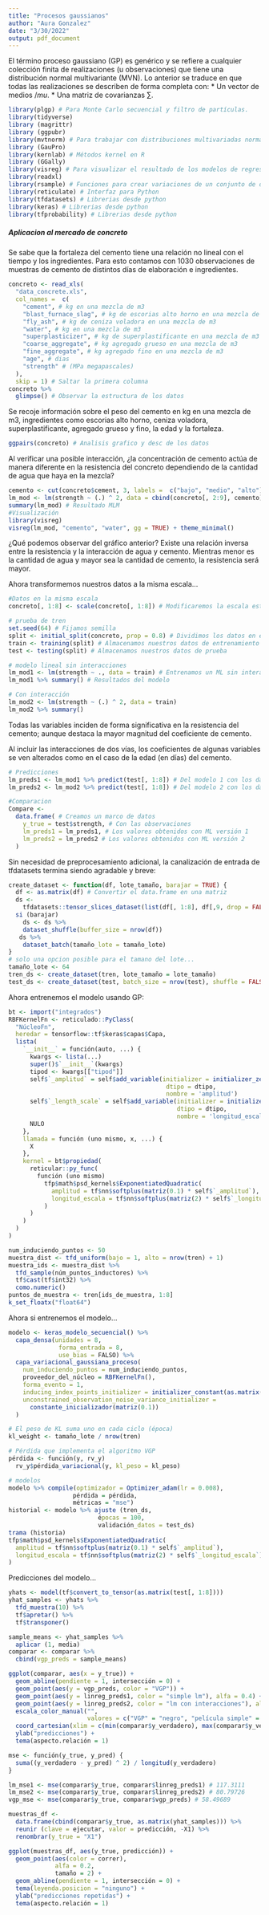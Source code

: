 ---
title: "Procesos gaussianos"
author: "Aura Gonzalez"
date: "3/30/2022"
output: pdf_document
---


El término proceso gaussiano (GP) es genérico y se refiere a cualquier colección finita de realizaciones (u observaciones) que tiene una distribución normal multivariante (MVN). Lo anterior se traduce en que todas las realizaciones se describen de forma completa con:
* Un vector de medios $/mu$.
* Una matriz de covarianzas $\sum$.



```{r Librerías, echo=FALSO, advertencia=FALSO}
library(plgp) # Para Monte Carlo secuencial y filtro de partículas.
library(tidyverse)
library (magrittr)
library (ggpubr)
library(mvtnorm) # Para trabajar con distribuciones multivariadas normales
library (GauPro)
library(kernlab) # Métodos kernel en R
library (GGally)
library(visreg) # Para visualizar el resultado de los modelos de regresión
library(readxl)
library(rsample) # Funciones para crear variaciones de un conjunto de datos
library(reticulate) # Interfaz para Python
library(tfdatasets) # Librerias desde python
library(keras) # Librerias desde python
library(tfprobability) # Librerias desde python
```



##### Aplicacion al mercado de concreto

Se sabe que la fortaleza del cemento tiene una relación no lineal con el tiempo y los ingredientes. Para esto contamos con 1030 observaciones de muestras de cemento de distintos días de elaboración e ingredientes.

```{r}
concreto <- read_xls(
  "data_concrete.xls",
  col_names =  c(
    "cement", # kg en una mezcla de m3
    "blast_furnace_slag", # kg de escorias alto horno en una mezcla de m3
    "fly_ash", # kg de ceniza voladora en una mezcla de m3
    "water", # kg en una mezcla de m3
    "superplasticizer", # kg de superplastificante en una mezcla de m3
    "coarse_aggregate", # kg agregado grueso en una mezcla de m3
    "fine_aggregate", # kg agregado fino en una mezcla de m3
    "age", # dias
    "strength" # (MPa megapascales)
  ),
  skip = 1) # Saltar la primera columna
concreto %>%
  glimpse() # Observar la estructura de los datos
```

Se recoje información sobre el peso del cemento en kg en una mezcla de m3, ingredientes como escorias alto horno, ceniza voladora, superplastificante, agregado grueso y fino, la edad y la fortaleza.

```{r Descripción de los datos}
ggpairs(concreto) # Analisis grafico y desc de los datos
```

Al verificar una posible interacción, ¿la concentración de cemento actúa de manera diferente en la resistencia del concreto dependiendo de la cantidad de agua que haya en la mezcla?

```{r Resistencia cemento y agua}
cemento <- cut(concreto$cement, 3, labels =  c("bajo", "medio", "alto")) # Categorizar los datos de cementos
lm_mod <- lm(strength ~ (.) ^ 2, data = cbind(concreto[, 2:9], cemento)) # Modelo lineal múltiple para explicar la resistencia del cemento con dos interacciones
summary(lm_mod) # Resultado MLM
#Visualización
library(visreg)
visreg(lm_mod, "cemento", "water", gg = TRUE) + theme_minimal()
```

¿Qué podemos observar del gráfico anterior? Existe una relación inversa entre la resistencia y la interacción de agua y cemento. Mientras menor es la cantidad de agua y mayor sea la cantidad de cemento, la resistencia será mayor.

Ahora transformemos nuestros datos a la misma escala...

```{r Transformación de dadores}
#Datos en la misma escala
concreto[, 1:8] <- scale(concreto[, 1:8]) # Modificaremos la escala estandarizando los datos

# prueba de tren
set.seed(64) # Fijamos semilla
split <- initial_split(concreto, prop = 0.8) # Dividimos los datos en entrada y prueba
train <- training(split) # Almacenamos nuestros datos de entrenamiento
test <- testing(split) # Almacenamos nuestros datos de prueba

# modelo lineal sin interacciones
lm_mod1 <- lm(strength ~ ., data = train) # Entrenamos un ML sin interacciones
lm_mod1 %>% summary() # Resultados del modelo

# Con interacción
lm_mod2 <- lm(strength ~ (.) ^ 2, data = train)
lm_mod2 %>% summary()
```

Todas las variables inciden de forma significativa en la resistencia del cemento; aunque destaca la mayor magnitud del coeficiente de cemento.

Al incluir las interacciones de dos vías, los coeficientes de algunas variables se ven alterados como en el caso de la edad (en días) del cemento.

```{r Predicciones}
# Predicciones
lm_preds1 <- lm_mod1 %>% predict(test[, 1:8]) # Del modelo 1 con los datos de prueba
lm_preds2 <- lm_mod2 %>% predict(test[, 1:8]) # Del modelo 2 con los datos de prueba

#Comparacion
Compare <-
  data.frame( # Creamos un marco de datos
    y_true = test$strength, # Con las observaciones
    lm_preds1 = lm_preds1, # Los valores obtenidos con ML versión 1
    lm_preds2 = lm_preds2 # Los valores obtenidos con ML versión 2
  )
```

Sin necesidad de preprocesamiento adicional, la canalización de entrada de tfdatasets termina siendo agradable y breve:

```{r Tamano del lote}
create_dataset <- function(df, lote_tamaño, barajar = TRUE) {
  df <- as.matrix(df) # Convertir el data.frame en una matriz
  ds <-
    tfdatasets::tensor_slices_dataset(list(df[, 1:8], df[,9, drop = FALSE])) # Crear conjunto de datos cuyos elementos son porciones de los tensores.
  si (barajar)
    ds <- ds %>%
    dataset_shuffle(buffer_size = nrow(df))
   ds %>%
    dataset_batch(tamaño_lote = tamaño_lote)
}
# solo una opcion posible para el tamano del lote...
tamaño_lote <- 64
tren_ds <- create_dataset(tren, lote_tamaño = lote_tamaño)
test_ds <- create_dataset(test, batch_size = nrow(test), shuffle = FALSE)
```

Ahora entrenemos el modelo usando GP:

```{r Modelo}
bt <- import("integrados")
RBFKernelFn <- reticulado::PyClass(
  "NúcleoFn",
  heredar = tensorflow::tf$keras$capas$Capa,
  lista(
    `__init__` = función(auto, ...) {
      kwargs <- lista(...)
      super()$`__init__`(kwargs)
      tipod <- kwargs[["tipod"]]
      self$`_amplitud` = self$add_variable(initializer = initializer_zeros(),
                                            dtipo = dtipo,
                                            nombre = 'amplitud')
      self$`_length_scale` = self$add_variable(initializer = initializer_zeros(),
                                               dtipo = dtipo,
                                               nombre = 'longitud_escala')
      NULO
    },
    llamada = función (uno mismo, x, ...) {
      X
    },
    kernel = bt$propiedad(
      reticular::py_func(
        función (uno mismo)
          tfp$math$psd_kernels$ExponentiatedQuadratic(
            amplitud = tf$nn$softplus(matriz(0.1) * self$`_amplitud`),
            longitud_escala = tf$nn$softplus(matriz(2) * self$`_longitud_escala`)
          )
      )
    )
  )
)
```

```{r Seleccionar muestra aleatoria}
num_induciendo_puntos <- 50
muestra_dist <- tfd_uniform(bajo = 1, alto = nrow(tren) + 1)
muestra_ids <- muestra_dist %>%
  tfd_sample(núm_puntos_inductores) %>%
  tf$cast(tf$int32) %>%
  como.numeric()
puntos_de_muestra <- tren[ids_de_muestra, 1:8]
k_set_floatx("float64")
```

Ahora si entrenemos el modelo...

```{r Modelo}
modelo <- keras_modelo_secuencial() %>%
  capa_densa(unidades = 8,
              forma_entrada = 8,
              use_bias = FALSO) %>%
  capa_variacional_gaussiana_proceso(
    num_induciendo_puntos = num_induciendo_puntos,
    proveedor_del_núcleo = RBFKernelFn(),
    forma_evento = 1,
    inducing_index_points_initializer = initializer_constant(as.matrix(sampled_points)),
    unconstrained_observation_noise_variance_initializer =
      constante_inicializador(matriz(0.1))
  )

# El peso de KL suma uno en cada ciclo (época)
kl_weight <- tamaño_lote / nrow(tren)

# Pérdida que implementa el algoritmo VGP
pérdida <- función(y, rv_y)
  rv_y$pérdida_variacional(y, kl_peso = kl_peso)

# modelos
modelo %>% compile(optimizador = Optimizer_adam(lr = 0.008),
                  pérdida = pérdida,
                  métricas = "mse")
historial <- modelo %>% ajuste (tren_ds,
                         épocas = 100,
                         validación_datos = test_ds)
trama (historia)
tfp$math$psd_kernels$ExponentiatedQuadratic(
  amplitud = tf$nn$softplus(matriz(0.1) * self$`_amplitud`),
  longitud_escala = tf$nn$softplus(matriz(2) * self$`_longitud_escala`)
)
```

Predicciones del modelo...

```{r Predicciones}
yhats <- model(tf$convert_to_tensor(as.matrix(test[, 1:8])))
yhat_samples <- yhats %>%
  tfd_muestra(10) %>%
  tf$apretar() %>%
  tf$transponer()

sample_means <- yhat_samples %>%
  aplicar (1, media)
comparar <- comparar %>%
  cbind(vgp_preds = sample_means)

ggplot(comparar, aes(x = y_true)) +
  geom_abline(pendiente = 1, intersección = 0) +
  geom_point(aes(y = vgp_preds, color = "VGP")) +
  geom_point(aes(y = linreg_preds1, color = "simple lm"), alfa = 0.4) +
  geom_point(aes(y = linreg_preds2, color = "lm con interacciones"), alfa = 0.4) +
  escala_color_manual("",
                      valores = c("VGP" = "negro", "película simple" = "cian", "película con interacciones" = "violeta")) +
  coord_cartesian(xlim = c(min(comparar$y_verdadero), max(comparar$y_verdadero)), ylim = c(min(comparar$y_verdadero), max(comparar$y_verdadero))) +
  ylab("predicciones") +
  tema(aspecto.relación = 1)

mse <- función(y_true, y_pred) {
  suma((y_verdadero - y_pred) ^ 2) / longitud(y_verdadero)
}

lm_mse1 <- mse(comparar$y_true, comparar$linreg_preds1) # 117.3111
lm_mse2 <- mse(comparar$y_true, comparar$linreg_preds2) # 80.79726
vgp_mse <- mse(comparar$y_true, comparar$vgp_preds) # 58.49689

muestras_df <-
  data.frame(cbind(comparar$y_true, as.matrix(yhat_samples))) %>%
  reunir (clave = ejecutar, valor = predicción, -X1) %>%
  renombrar(y_true = "X1")

ggplot(muestras_df, aes(y_true, predicción)) +
  geom_point(aes(color = correr),
             alfa = 0.2,
             tamaño = 2) +
  geom_abline(pendiente = 1, intersección = 0) +
  tema(leyenda.posicion = "ninguno") +
  ylab("predicciones repetidas") +
  tema(aspecto.relación = 1)
```


